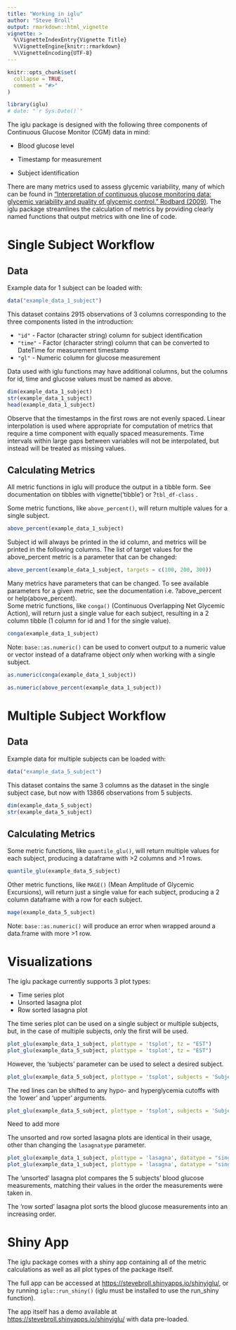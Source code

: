 ```yaml
---
title: "Working in iglu"
author: "Steve Broll"
output: rmarkdown::html_vignette
vignette: >
  %\VignetteIndexEntry{Vignette Title}
  %\VignetteEngine{knitr::rmarkdown}
  %\VignetteEncoding{UTF-8}
---
```


```r
knitr::opts_chunk$set(
  collapse = TRUE,
  comment = "#>"
)

library(iglu)
# date: "`r Sys.Date()`"
```

The iglu package is designed with the following three components of Continuous Glucose Monitor (CGM) data in mind:

* Blood glucose level

* Timestamp for measurement

* Subject identification

There are many metrics used to assess glycemic variability, many of which can be found in ["Interpretation of continuous glucose monitoring data: glycemic variability and quality of glycemic control." Rodbard (2009)](https://www.ncbi.nlm.nih.gov/pubmed/19469679). The iglu package streamlines the calculation of metrics by providing clearly named functions that output metrics with one line of code. 

# Single Subject Workflow
## Data

Example data for 1 subject can be loaded with:

```r
data("example_data_1_subject")
```
  
This dataset contains 2915 observations of 3 columns corresponding to the three components listed in the introduction:

* `"id"` - Factor (character string) column for subject identification
* `"time"` - Factor (character string) column that can be converted to DateTime for measurement timestamp
* `"gl"` - Numeric column for glucose measurement

Data used with iglu functions may have additional columns, but the columns for id, time and glucose values must be named as above.

```r
dim(example_data_1_subject)
str(example_data_1_subject)
head(example_data_1_subject)
```

Observe that the timestamps in the first rows are not evenly spaced. Linear interpolation is used where appropriate for computation of metrics that require a time component with equally spaced measurements. Time intervals within large gaps between variables will not be interpolated, but instead will be treated as missing values. 

## Calculating Metrics

All metric functions in iglu will produce the output in a tibble form. See documentation on tibbles with vignette('tibble') or ?`tbl_df-class` .

Some metric functions, like `above_percent()`, will return multiple values for a single subject. 

```r
above_percent(example_data_1_subject)
```

Subject id will always be printed in the id column, and metrics will be printed in the following columns. The list of target values for the above_percent metric is a parameter that can be changed:

```r
above_percent(example_data_1_subject, targets = c(100, 200, 300))
```

Many metrics have parameters that can be changed. To see available parameters for a given metric, see the documentation i.e. ?above_percent or help(above_percent).  
Some metric functions, like `conga()` (Continuous Overlapping Net Glycemic Action), will return just a single value for each subject,
resulting in a 2 column tibble (1 column for id and 1 for the single value).

```r
conga(example_data_1_subject)
```

Note: `base::as.numeric()` can be used to convert output to a numeric value or vector instead of a dataframe object *only* when working with a single subject.

```r
as.numeric(conga(example_data_1_subject))

as.numeric(above_percent(example_data_1_subject))
```

# Multiple Subject Workflow

## Data

Example data for multiple subjects can be loaded with:

```r
data("example_data_5_subject")
```
  
This dataset contains the same 3 columns as the dataset in the single subject case, but now with 13866 observations from 5 subjects.

```r
dim(example_data_5_subject)
str(example_data_5_subject)
```

## Calculating Metrics

Some metric functions, like `quantile_glu()`, will return multiple values for each subject, producing a dataframe with >2 columns and >1 rows. 

```r
quantile_glu(example_data_5_subject)
```

Other metric functions, like `MAGE()` (Mean Amplitude of Glycemic Excursions), will return just a single value for each subject, producing a 2 column dataframe with a row for each subject.

```r
mage(example_data_5_subject)
```

Note: `base::as.numeric()` will produce an error when wrapped around a data.frame with more >1 row.

# Visualizations

The iglu package currently supports 3 plot types:

* Time series plot
* Unsorted lasagna plot
* Row sorted lasagna plot

The time series plot can be used on a single subject or multiple subjects, but, in the case of multiple subjects, only the first will be used.
```r
plot_glu(example_data_1_subject, plottype = 'tsplot', tz = "EST")
plot_glu(example_data_5_subject, plottype = 'tsplot', tz = "EST")
```
However, the 'subjects' parameter can be used to select a desired subject.

```r
plot_glu(example_data_5_subject, plottype = 'tsplot', subjects = 'Subject 3', tz = "EST")
```
The red lines can be shifted to any hypo- and hyperglycemia cutoffs with the 'lower' and 'upper' arguments.

```r
plot_glu(example_data_5_subject, plottype = 'tsplot', subjects = 'Subject 3', LLTR = 80, ULTR = 150, tz = "EST")
```


Need to add more

The unsorted and row sorted lasagna plots are identical in their usage, other than changing the `lasagnatype` parameter.

```r
plot_glu(example_data_1_subject, plottype = 'lasagna', datatype = "single", lasagnatype = "unsorted")
plot_glu(example_data_1_subject, plottype = 'lasagna', datatype = "single", lasagnatype = "timesorted")
```

The 'unsorted' lasagna plot compares the 5 subjects' blood glucose measurements, matching their values in the order the measurements were taken in.  
  
The 'row sorted' lasagna plot sorts the blood glucose measurements into an increasing order.

# Shiny App

The iglu package comes with a shiny app containing all of the metric calculations as well as all plot types of the package itself.
  
The full app can be accessed at [https://stevebroll.shinyapps.io/shinyiglu/](https://stevebroll.shinyapps.io/shinyiglu/), or by running `iglu::run_shiny()` (iglu must be installed to use the run_shiny function).
  
The app itself has a demo available at [https://stevebroll.shinyapps.io/shinyiglu/](https://stevebroll.shinyapps.io/shinyigludemo/) with data pre-loaded.

